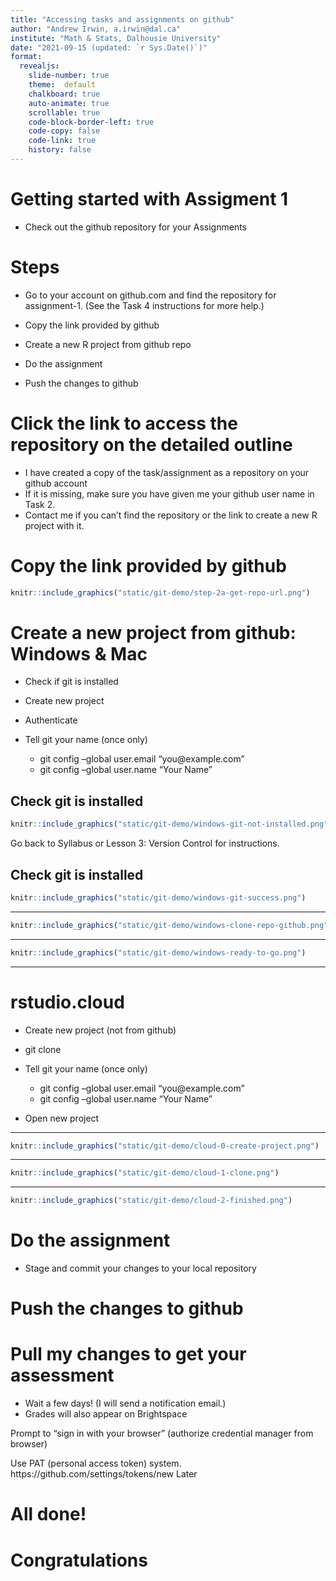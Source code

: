 ```yaml
---
title: "Accessing tasks and assignments on github"
author: "Andrew Irwin, a.irwin@dal.ca"
institute: "Math & Stats, Dalhousie University"
date: "2021-09-15 (updated: `r Sys.Date()`)"
format:
  revealjs:
    slide-number: true
    theme:  default
    chalkboard: true
    auto-animate: true
    scrollable: true
    code-block-border-left: true
    code-copy: false
    code-link: true
    history: false
---
```


# Getting started with Assigment 1

* Check out the github repository for your Assignments

# Steps

* Go to your account on github.com and find the repository for assignment-1. (See the Task 4 instructions for more help.)

* Copy the link provided by github
  
* Create a new R project from github repo

* Do the assignment
  
* Push the changes to github


# Click the link to access the repository on the detailed outline

  * I have created a copy of the task/assignment as a repository on your github account
  * If it is missing, make sure you have given me your github user name in Task 2. 
  * Contact me if you can't find the repository or the link to create a new R project with it.

# Copy the link provided by github

```r
knitr::include_graphics("static/git-demo/step-2a-get-repo-url.png")
```


# Create a new project from github: Windows & Mac
  
* Check if git is installed

* Create new project

* Authenticate

* Tell git your name (once only)
  * git config --global user.email "you@example.com"
  * git config --global user.name "Your Name"

## Check git is installed

```r
knitr::include_graphics("static/git-demo/windows-git-not-installed.png")
```

Go back to Syllabus or Lesson 3: Version Control for instructions.

## Check git is installed

```r
knitr::include_graphics("static/git-demo/windows-git-success.png")
```

---

```r
knitr::include_graphics("static/git-demo/windows-clone-repo-github.png")
```

---

```r
knitr::include_graphics("static/git-demo/windows-ready-to-go.png")
```

---

# rstudio.cloud

* Create new project (not from github)

* git clone <paste link from github>

* Tell git your name (once only)
  * git config --global user.email "you@example.com"
  * git config --global user.name "Your Name"

* Open new project

---

```r
knitr::include_graphics("static/git-demo/cloud-0-create-project.png")
```

---

```r
knitr::include_graphics("static/git-demo/cloud-1-clone.png")
```

---

```r
knitr::include_graphics("static/git-demo/cloud-2-finished.png")
```



# Do the assignment

* Stage and commit your changes to your local repository


# Push the changes to github
  

# Pull my changes to get your assessment

* Wait a few days! (I will send a notification email.)
* Grades will also appear on Brightspace
  
  

Prompt to "sign in with your browser" (authorize credential manager from browser)



Use PAT (personal access token) system.
https://github.com/settings/tokens/new
Later


# All done!

# Congratulations


